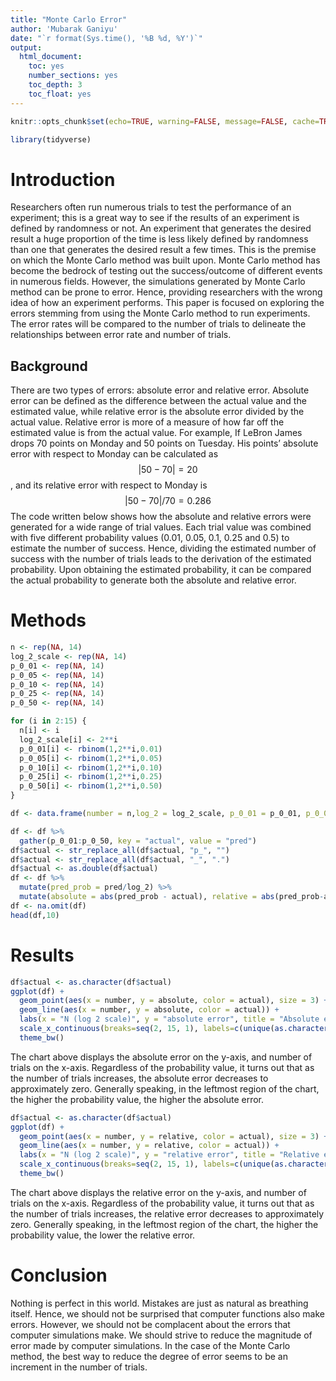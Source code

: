```yaml
---
title: "Monte Carlo Error"
author: 'Mubarak Ganiyu'
date: "`r format(Sys.time(), '%B %d, %Y')`"
output:
  html_document:
    toc: yes
    number_sections: yes
    toc_depth: 3
    toc_float: yes
---
```



```r
knitr::opts_chunk$set(echo=TRUE, warning=FALSE, message=FALSE, cache=TRUE)
```


```r
library(tidyverse)
```

# Introduction

Researchers often run numerous trials to test the performance of an experiment; this is a great way to see if the results of an experiment is defined by randomness or not. An experiment that generates the desired result a huge proportion of the time is less likely defined by randomness than one that generates the desired result a few times. This is the premise on which the Monte Carlo method was built upon. Monte Carlo method has become the bedrock of testing out the success/outcome of different events in numerous fields. However, the simulations generated by Monte Carlo method can be prone to error. Hence, providing researchers with the wrong idea of how an experiment performs. This paper is focused on exploring the errors stemming from using the Monte Carlo method to run experiments. The error rates will be compared to the number of trials to delineate the relationships between error rate and number of trials.

## Background

There are two types of errors: absolute error and relative error. Absolute error can be defined as the difference between the actual value and the estimated value, while relative error is the absolute error divided by the actual value. Relative error is more of a measure of how far off the estimated value is from the actual value. For example, If LeBron James drops 70 points on Monday and 50 points on Tuesday. His points' absolute error with respect to Monday can be calculated as 
$$|50-70| = 20$$
, and its relative error with respect to Monday is 
$$|50-70|/70 = 0.286$$ 
The code written below shows how the absolute and relative errors were generated for a wide range of trial values. Each trial value was combined with five different probability values (0.01, 0.05, 0.1, 0.25 and 0.5) to estimate the number of success. Hence, dividing the estimated number of success with the number of trials leads to the derivation of the estimated probability. Upon obtaining the estimated probability, it can be compared the actual probability to generate both the absolute and relative error.

# Methods

```r
n <- rep(NA, 14)
log_2_scale <- rep(NA, 14)
p_0_01 <- rep(NA, 14)
p_0_05 <- rep(NA, 14)
p_0_10 <- rep(NA, 14)
p_0_25 <- rep(NA, 14)
p_0_50 <- rep(NA, 14)

for (i in 2:15) {
  n[i] <- i
  log_2_scale[i] <- 2**i
  p_0_01[i] <- rbinom(1,2**i,0.01)
  p_0_05[i] <- rbinom(1,2**i,0.05)
  p_0_10[i] <- rbinom(1,2**i,0.10)
  p_0_25[i] <- rbinom(1,2**i,0.25)
  p_0_50[i] <- rbinom(1,2**i,0.50)
}

df <- data.frame(number = n,log_2 = log_2_scale, p_0_01 = p_0_01, p_0_05 = p_0_05, p_0_10 = p_0_10, p_0_25 = p_0_25, p_0_50 = p_0_50)

df <- df %>% 
  gather(p_0_01:p_0_50, key = "actual", value = "pred")
df$actual <- str_replace_all(df$actual, "p_", "")
df$actual <- str_replace_all(df$actual, "_", ".")
df$actual <- as.double(df$actual)
df <- df %>% 
  mutate(pred_prob = pred/log_2) %>% 
  mutate(absolute = abs(pred_prob - actual), relative = abs(pred_prob-actual)/actual)
df <- na.omit(df)
head(df,10)
```


# Results

```r
df$actual <- as.character(df$actual)
ggplot(df) +
  geom_point(aes(x = number, y = absolute, color = actual), size = 3) + 
  geom_line(aes(x = number, y = absolute, color = actual)) + 
  labs(x = "N (log 2 scale)", y = "absolute error", title = "Absolute error chart") +
  scale_x_continuous(breaks=seq(2, 15, 1), labels=c(unique(as.character(df$log_2)))) +
  theme_bw()
```
The chart above displays the absolute error on the y-axis, and number of trials on the x-axis. Regardless of the probability value, it turns out that as the number of trials increases, the absolute error decreases to approximately zero. Generally speaking, in the leftmost region of the chart, the higher the probability value, the higher the absolute error.

```r
df$actual <- as.character(df$actual)
ggplot(df) +
  geom_point(aes(x = number, y = relative, color = actual), size = 3) + 
  geom_line(aes(x = number, y = relative, color = actual)) +
  labs(x = "N (log 2 scale)", y = "relative error", title = "Relative error chart") +
  scale_x_continuous(breaks=seq(2, 15, 1), labels=c(unique(as.character(df$log_2)))) +
  theme_bw()

```
The chart above displays the relative error on the y-axis, and number of trials on the x-axis. Regardless of the probability value, it turns out that as the number of trials increases, the relative error decreases to approximately zero. Generally speaking, in the leftmost region of the chart, the higher the probability value, the lower the relative error.

# Conclusion

Nothing is perfect in this world. Mistakes are just as natural as breathing itself. Hence, we should not be surprised that computer functions also make errors. However, we should not be complacent about the errors that computer simulations make. We should strive to reduce the magnitude of error made by computer simulations. In the case of the Monte Carlo method, the best way to reduce the degree of error seems to be an increment in the number of trials.
